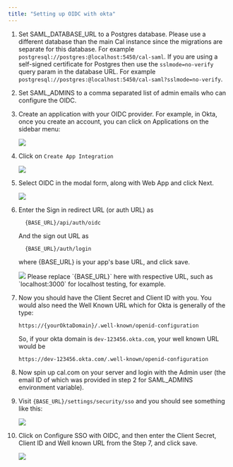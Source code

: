 ```yaml
---
title: "Setting up OIDC with okta"
---
```


1. Set SAML_DATABASE_URL to a Postgres database. Please use a different database than the main Cal instance since the migrations are separate for this database. For example `postgresql://postgres:@localhost:5450/cal-saml`. If you are using a self-signed certificate for Postgres then use the `sslmode=no-verify` query param in the database URL. For example `postgresql://postgres:@localhost:5450/cal-saml?sslmode=no-verify`.
2. Set SAML_ADMINS to a comma separated list of admin emails who can configure the OIDC.
3. Create an application with your OIDC provider. For example, in Okta, once you create an account, you can click on Applications on the sidebar menu:
    
    <Frame>
    <img src="//images/i1600x900-oVjaQ0tU3AnO_wrzp85.png" />
    </Frame>
4. Click on `Create App Integration`
    <Frame>
    <img src="//images/i1600x900-wrIlZkLdZ6kL_wf7mxn.png" />
    </Frame>
5. Select OIDC in the modal form, along with Web App and click Next.
    <Frame>
    <img src="//images/i1600x900-IfRWYg8XuCMI_tkwyft.png" />
    </Frame>
6. Enter the Sign in redirect URL (or auth URL) as
    ```
      {BASE_URL}/api/auth/oidc
    ```
    And the sign out URL as
    ```
      {BASE_URL}/auth/login
    ```
    where {BASE_URL} is your app's base URL, and click save.
    <Frame>
    <img src="//images/i1600x900-TqgDJpBoiR-C_onrwit.png" />
    </Frame>
    <Note>
    Please replace `{BASE_URL}` here with respective URL, such as `localhost:3000` for localhost testing, for example.
    </Note>
7. Now you should have the Client Secret and Client ID with you. You would also need the Well Known URL which for Okta is generally of the type:
    ```
    https://{yourOktaDomain}/.well-known/openid-configuration
    ```
    So, if your okta domain is `dev-123456.okta.com`, your well known URL would be
    ```
    https://dev-123456.okta.com/.well-known/openid-configuration
    ```
8. Now spin up cal.com on your server and login with the Admin user (the email ID of which was provided in step 2 for SAML_ADMINS environment variable).
9. Visit `{BASE_URL}/settings/security/sso` and you should see something like this:
    <Frame>
    <img src="//images/i1600x900-8ufcUyCOVwV6_hdudno.png" />
    </Frame>
10. Click on Configure SSO with OIDC, and then enter the Client Secret, Client ID and Well known URL from the Step 7, and click save.
    <Frame>
    <img src="//images/i1600x900-GN1NLgrcf5r4_tmhni3.png" />
    </Frame>
